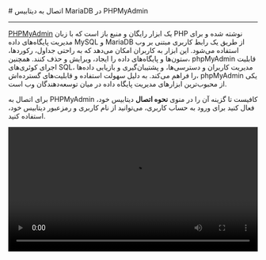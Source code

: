 

<Layout>
<Head>
<title>مستندات اتصال به MariaDB با PHPMyAdmin - لیارا</title>
<meta property="og:title" content="مستندات خدمات رایانش ابری لیارا" />
<meta property="og:description" content="مستندات قدم به قدم اتصال به دیتابیس MariaDB با PHPMyAdmin"  />
</Head>
# اتصال به دیتابیس MariaDB در PHPMyAdmin
<hr className="mb-2" />

<a href="https://www.phpmyadmin.net/" className="text-[#2196f3] ">PHPMyAdmin</a> یک ابزار رایگان و منبع باز است که با زبان PHP نوشته شده و برای مدیریت پایگاه‌های داده MySQL و MariaDB از طریق یک رابط کاربری مبتنی بر وب استفاده می‌شود. این ابزار به کاربران امکان می‌دهد که به راحتی جداول، رکوردها، ستون‌ها و پایگاه‌های داده را ایجاد، ویرایش و حذف کنند. همچنین، phpMyAdmin قابلیت اجرای کوئری‌های SQL، مدیریت کاربران و دسترسی‌ها، و پشتیبان‌گیری و بازیابی داده‌ها را فراهم می‌کند. به دلیل سهولت استفاده و قابلیت‌های گسترده‌اش، phpMyAdmin یکی از محبوب‌ترین ابزارهای مدیریت پایگاه داده در میان توسعه‌دهندگان وب است.
<div className="h-2" />

برای اتصال به PHPMyAdmin کافیست تا گزینه آن را در منوی <b>نحوه اتصال</b> دیتابیس خود، فعال کنید
برای ورود به حساب کاربری، می‌توانید از نام کاربری و رمزعبور دیتابیس خود، استفاده کنید. 
<div className="h-4" />

<video
  src="https://media.liara.ir/mariadb/mariadb-phpmyadmin.mp4"
  controls="controls"
  className="block w-full"
  width="100%"
/>

</Layout>